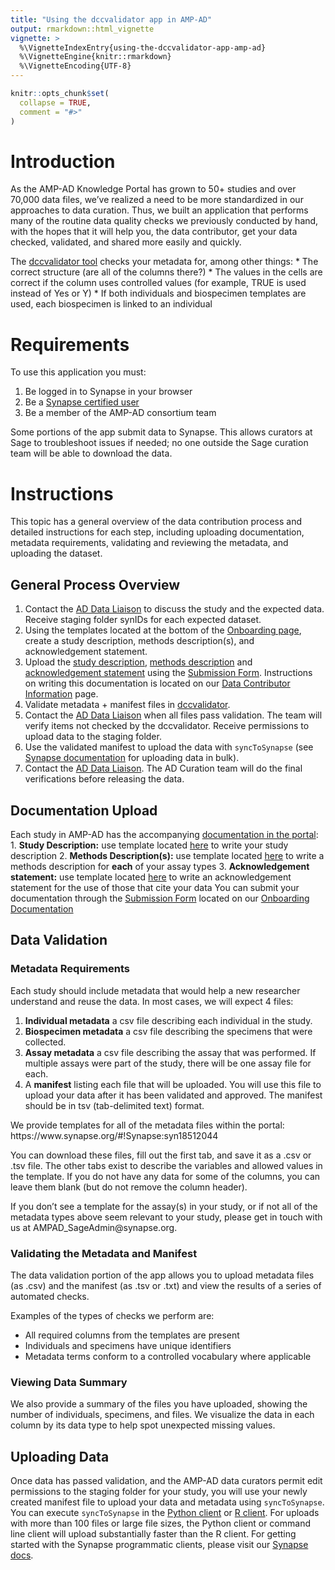 ```yaml
---
title: "Using the dccvalidator app in AMP-AD"
output: rmarkdown::html_vignette
vignette: >
  %\VignetteIndexEntry{using-the-dccvalidator-app-amp-ad}
  %\VignetteEngine{knitr::rmarkdown}
  %\VignetteEncoding{UTF-8}
---
```


```r
knitr::opts_chunk$set(
  collapse = TRUE,
  comment = "#>"
)
```

# Introduction

As the AMP-AD Knowledge Portal has grown to 50+ studies and over
70,000 data files, we've realized a need to be more standardized in our
approaches to data curation. Thus, we built an application that performs many of
the routine data quality checks we previously conducted by hand, with the hopes
that it will help you, the data contributor, get your data checked, validated,
and shared more easily and quickly.

The [dccvalidator tool](https://shinypro.synapse.org/users/kwoo/dccvalidator-app/) checks your metadata for, among other things:
* The correct structure (are all of the columns there?)
* The values in the cells are correct if the column uses controlled values (for example, TRUE is used instead of Yes or Y)
* If both individuals and biospecimen templates are used, each biospecimen is linked to an individual



# Requirements

To use this application you must:

1. Be logged in to Synapse in your browser
2. Be a [Synapse certified user](https://docs.synapse.org/articles/accounts_certified_users_and_profile_validation.html)
3. Be a member of the AMP-AD consortium team

Some portions of the app submit data to Synapse. This allows curators at Sage to
troubleshoot issues if needed; no one outside the Sage curation team will be
able to download the data.

# Instructions

This topic has a general overview of the data contribution process and
detailed instructions for each step, including uploading documentation, metadata
requirements, validating and reviewing the metadata, and uploading the dataset.

## General Process Overview

1. Contact the [AD Data Liaison](mailto:AMPAD_SageAdmin@synapse.org) to discuss the study and the expected data. Receive
staging folder synIDs for each expected dataset.
2. Using the templates located at the bottom of the [Onboarding page](https://www.synapse.org/#!Synapse:syn24986618), create a study description, methods description(s), and acknowledgement statement.
3. Upload the [study description](https://www.synapse.org/#!Synapse:syn25014531), [methods description](https://www.synapse.org/#!Synapse:syn25018065) and [acknowledgement statement](https://www.synapse.org/#!Synapse:syn25014532) using the [Submission Form](https://www.synapse.org/#!Synapse:syn25051271). Instructions on writing this documentation is located on our [Data Contributor Information](https://www.synapse.org/#!Synapse:syn24986618) page.
4. Validate metadata + manifest files in [dccvalidator](https://shinypro.synapse.org/users/kwoo/dccvalidator-app/).
5. Contact the [AD Data Liaison](mailto:AMPAD_SageAdmin@synapse.org) when all files pass validation. The team will verify
items not checked by the dccvalidator. Receive permissions to upload data to the
staging folder.
6. Use the validated manifest to upload the data with `syncToSynapse` (see
[Synapse documentation](https://docs.synapse.org/articles/uploading_in_bulk.html#validate-the-manifest-and-upload-files) for uploading data in bulk).
7. Contact the [AD Data Liaison](mailto:AMPAD_SageAdmin@synapse.org). The AD Curation team will do the final verifications before
releasing the data.

## Documentation Upload

Each study in AMP-AD has the accompanying [documentation in the portal](https://adknowledgeportal.synapse.org/#/Explore/Studies?Study=syn8391648):
1. **Study Description:** use template located [here](https://www.synapse.org/#!Synapse:syn25014531) to write your study description
2. **Methods Description(s):** use template located [here](https://www.synapse.org/#!Synapse:syn25018065) to write a methods description for **each** of your assay types
3. **Acknowledgement statement:** use template located [here](https://www.synapse.org/#!Synapse:syn25014532) to write an acknowledgement statement for the use of those that cite your data
You can submit your documentation through the [Submission Form](https://www.synapse.org/#!Synapse:syn25051271) located on our [Onboarding Documentation](https://www.synapse.org/#!Synapse:syn24986618)

## Data Validation

### Metadata Requirements

Each study should include metadata that would help a new researcher understand
and reuse the data. In most cases, we will expect 4 files:

1. **Individual metadata** a csv file describing each individual in the study.
2. **Biospecimen metadata** a csv file describing the specimens that were collected.
3. **Assay metadata** a csv file describing the assay that was performed. If multiple
   assays were part of the study, there will be one assay file for each.
4. A **manifest** listing each file that will be uploaded. You will use this
   file to upload your data after it has been validated and approved. The manifest
   should be in tsv (tab-delimited text) format.

We provide templates for all of the metadata files within the portal:
https://www.synapse.org/#!Synapse:syn18512044

You can download these files, fill out the first tab, and save it as a .csv or .tsv
file. The other tabs exist to describe the variables and allowed values in the
template. If you do not have any data for some of the columns, you can leave
them blank (but do not remove the column header).

If you don't see a template for the assay(s) in your study, or if not all of the
metadata types above seem relevant to your study, please get in touch with us at
AMPAD_SageAdmin@synapse.org.

### Validating the Metadata and Manifest

The data validation portion of the app allows you to upload metadata files (as
.csv) and the manifest (as .tsv or .txt) and view the results of a series of
automated checks.

Examples of the types of checks we perform are:

- All required columns from the templates are present 
- Individuals and specimens have unique identifiers
- Metadata terms conform to a controlled vocabulary where applicable

### Viewing Data Summary

We also provide a summary of the files you have uploaded, showing the number of
individuals, specimens, and files. We visualize the data in each column by its
data type to help spot unexpected missing values.

## Uploading Data

Once data has passed validation, and the AMP-AD data curators permit edit
permissions to the staging folder for your study, you will use your newly
created manifest file to upload your data and metadata using `syncToSynapse`.
You can execute `syncToSynapse` in the 
[Python client](https://python-docs.synapse.org/build/html/synapseutils.html#synapseutils.sync.syncToSynapse)
or 
[R client](https://github.com/Sage-Bionetworks/synapserutils#upload-data-in-bulk).
For uploads with more than 100 files or large file sizes, the Python client or command line client will upload substantially faster than the R client.
For getting started with the Synapse programmatic clients, please visit our
[Synapse docs](https://docs.synapse.org/articles/api_documentation.html).
